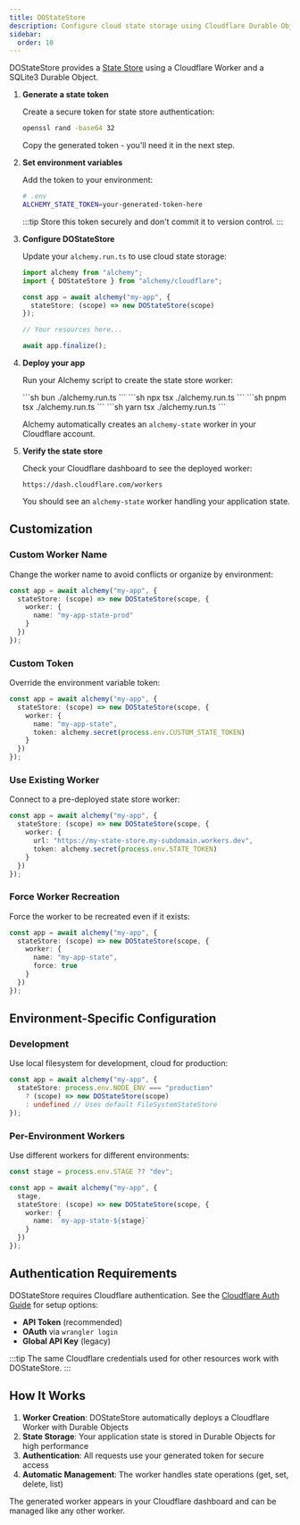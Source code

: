 ```yaml
---
title: DOStateStore
description: Configure cloud state storage using Cloudflare Durable Objects for high-performance, distributed state management with Alchemy.
sidebar:
  order: 10
---
```



DOStateStore provides a [State Store](/concepts/state-store) using a Cloudflare Worker and a SQLite3 Durable Object.

<Steps>

1. **Generate a state token**

   Create a secure token for state store authentication:

   ```sh
   openssl rand -base64 32
   ```

   Copy the generated token - you'll need it in the next step.

2. **Set environment variables**

   Add the token to your environment:

   ```sh
   # .env
   ALCHEMY_STATE_TOKEN=your-generated-token-here
   ```

   :::tip
   Store this token securely and don't commit it to version control.
   :::

3. **Configure DOStateStore**

   Update your `alchemy.run.ts` to use cloud state storage:

   ```typescript
   import alchemy from "alchemy";
   import { DOStateStore } from "alchemy/cloudflare";

   const app = await alchemy("my-app", {
     stateStore: (scope) => new DOStateStore(scope)
   });

   // Your resources here...

   await app.finalize();
   ```

4. **Deploy your app**

   Run your Alchemy script to create the state store worker:

   <Tabs syncKey="pkgManager">
     <TabItem label="bun">
       ```sh
       bun ./alchemy.run.ts
       ```
     </TabItem>
     <TabItem label="npm">
       ```sh
       npx tsx ./alchemy.run.ts
       ```
     </TabItem>
     <TabItem label="pnpm">
       ```sh
       pnpm tsx ./alchemy.run.ts
       ```
     </TabItem>
     <TabItem label="yarn">
       ```sh
       yarn tsx ./alchemy.run.ts
       ```
     </TabItem>
   </Tabs>

   Alchemy automatically creates an `alchemy-state` worker in your Cloudflare account.

5. **Verify the state store**

   Check your Cloudflare dashboard to see the deployed worker:

   ```
   https://dash.cloudflare.com/workers
   ```

   You should see an `alchemy-state` worker handling your application state.

</Steps>

## Customization

### Custom Worker Name

Change the worker name to avoid conflicts or organize by environment:

```typescript
const app = await alchemy("my-app", {
  stateStore: (scope) => new DOStateStore(scope, {
    worker: {
      name: "my-app-state-prod"
    }
  })
});
```

### Custom Token

Override the environment variable token:

```typescript
const app = await alchemy("my-app", {
  stateStore: (scope) => new DOStateStore(scope, {
    worker: {
      name: "my-app-state",
      token: alchemy.secret(process.env.CUSTOM_STATE_TOKEN)
    }
  })
});
```

### Use Existing Worker

Connect to a pre-deployed state store worker:

```typescript
const app = await alchemy("my-app", {
  stateStore: (scope) => new DOStateStore(scope, {
    worker: {
      url: "https://my-state-store.my-subdomain.workers.dev",
      token: alchemy.secret(process.env.STATE_TOKEN)
    }
  })
});
```

### Force Worker Recreation

Force the worker to be recreated even if it exists:

```typescript
const app = await alchemy("my-app", {
  stateStore: (scope) => new DOStateStore(scope, {
    worker: {
      name: "my-app-state",
      force: true
    }
  })
});
```

## Environment-Specific Configuration

### Development

Use local filesystem for development, cloud for production:

```typescript
const app = await alchemy("my-app", {
  stateStore: process.env.NODE_ENV === "production" 
    ? (scope) => new DOStateStore(scope)
    : undefined // Uses default FileSystemStateStore
});
```

### Per-Environment Workers

Use different workers for different environments:

```typescript
const stage = process.env.STAGE ?? "dev";

const app = await alchemy("my-app", {
  stage,
  stateStore: (scope) => new DOStateStore(scope, {
    worker: {
      name: `my-app-state-${stage}`
    }
  })
});
```

## Authentication Requirements

DOStateStore requires Cloudflare authentication. See the [Cloudflare Auth Guide](/guides/cloudflare) for setup options:

- **API Token** (recommended)
- **OAuth** via `wrangler login` 
- **Global API Key** (legacy)

:::tip
The same Cloudflare credentials used for other resources work with DOStateStore.
:::

## How It Works

1. **Worker Creation**: DOStateStore automatically deploys a Cloudflare Worker with Durable Objects
2. **State Storage**: Your application state is stored in Durable Objects for high performance
3. **Authentication**: All requests use your generated token for secure access
4. **Automatic Management**: The worker handles state operations (get, set, delete, list)

The generated worker appears in your Cloudflare dashboard and can be managed like any other worker. 